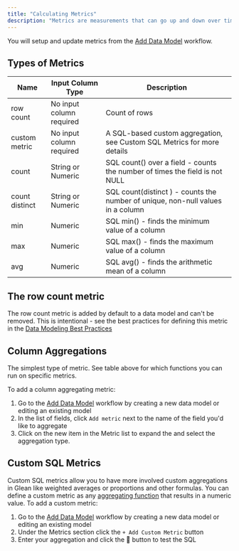 ```yaml
---
title: "Calculating Metrics"
description: "Metrics are measurements that can go up and down over time.  Each metric should map to a measurement of a process or workflow in your organization.  Counts of events, revenues and cycle times are good examples of metrics you may want to add to your data model."
---
```


You will setup and update metrics from the [Add Data Model](/data-modeling/add-data-model) workflow.

## Types of Metrics
|Name          |Input Column Type       |Description                                                                    |
|--------------|------------------------|-------------------------------------------------------------------------------|
|row count     |No input column required|Count of rows                                                                  |
|custom metric |No input column required|A SQL-based custom aggregation, see Custom SQL Metrics for more details        |
|count         |String or Numeric       |SQL count() over a field - counts the number of times the field is not NULL    |
|count distinct|String or Numeric       |SQL count(distinct ) - counts the number of unique, non-null values in a column|
|min           |Numeric                 |SQL min() - finds the minimum value of a column                                |
|max           |Numeric                 |SQL max() - finds the maximum value of a column                                |
|avg           |Numeric                 |SQL avg() - finds the arithmetic mean of a column                              |

## The row count metric

The row count metric is added by default to a data model and can't be removed.  This is intentional - see the best practices for defining this metric in the [Data Modeling Best Practices](/data-modeling/data-modeling-best-practices)

## Column Aggregations

The simplest type of metric.  See table above for which functions you can run on specific metrics.

To add a column aggregating metric:

1. Go to the [Add Data Model](/data-modeling-add-data-model) workflow by creating a new data model or editing an existing model
2. In the list of fields, click `Add metric` next to the name of the field you'd like to aggregate
3. Click on the new item in the Metric list to expand the and select the aggregation type.

## Custom SQL Metrics

Custom SQL metrics allow you to have more involved custom aggregations in Glean like weighted averages or proportions and other formulas.  You can define a custom metric as any [aggregating function](https://www.datacamp.com/community/tutorials/aggregate-functions-sql) that results in a numeric value.  To add a custom metric:

1. Go to the [Add Data Model](/data-modeling/add-data-model) workflow by creating a new data model or editing an existing model
2. Under the Metrics section click the `+ Add Custom Metric` button
3. Enter your aggregation and click the 🔄 button to test the SQL
